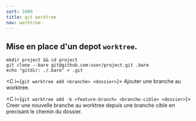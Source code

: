 ```yaml
---
sort: 1000
title: git worktree
nav: worktree
---
```


## Mise en place d'un depot `worktree`.

```
mkdir project && cd project
git clone --bare git@github.com:user/project.git .bare
echo "gitdir: ./.bare" > .git
```

<C i={`git worktree add <branche> <dossier>`}>
    Ajouter une branche au worktree.
</C>

<C i={`git worktree add -b <feature-branch> <branche-cible> <dossier>`}>
    Creer une nouvelle branche au worktree depuis une branche cible en precisant le chemin du dossier.
</C>
